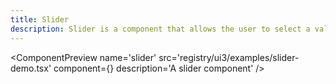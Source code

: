 ```yaml
---
title: Slider
description: Slider is a component that allows the user to select a value from a range of values.
---
```




<ComponentPreview
  name='slider'
  src='registry/ui3/examples/slider-demo.tsx'
  component={<SliderDemo />}
  description='A slider component'
/>
